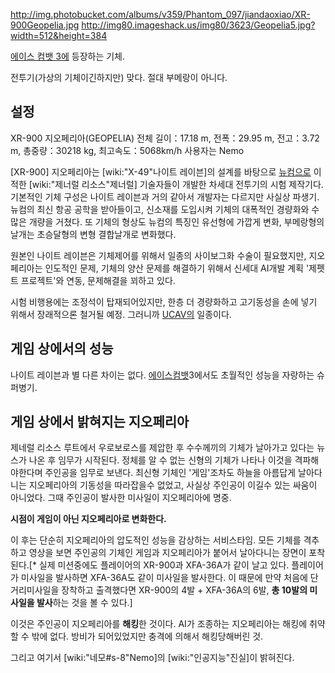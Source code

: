 http://img.photobucket.com/albums/v359/Phantom_097/jiandaoxiao/XR-900Geopelia.jpg
http://img80.imageshack.us/img80/3623/Geopelia5.jpg?width=512&height=384

[[에이스 컴뱃 3]]에 등장하는 기체.

전투기(가상의 기체이긴하지만) 맞다. 절대 부메랑이 아니다.

== 설정 ==
XR-900 지오페리아(GEOPELIA)
전체 길이：17.18 m, 전폭：29.95 m, 전고：3.72 m, 총중량：30218 kg, 최고속도：5068km/h
사용자는 Nemo

[XR-900] 지오페리아는 [wiki:"X-49"나이트 레이븐]의 설계를 바탕으로 [[뉴컴]]으로 이적한 [wiki:"제너럴 리소스"제너럴] 기술자들이 개발한 차세대 전투기의 시험 제작기다. 기본적인 기체 구성은 나이트 레이븐과 거의 같아서 개발자는 다르지만 사실상 파생기. 뉴컴의 최신 항공 공학을 받아들이고, 신소재를 도입시켜 기체의 대폭적인 경량화와 수 많은 개량을 거쳤다. 또 기체의 형상도 뉴컴의 특징인 유선형에 가깝게 변화, 부메랑형의 날개는 초승달형의 변형 결합날개로 변화했다.

원본인 나이트 레이븐은 기체제어를 위해서 일종의 사이보그화 수술이 필요했지만, 지오페리아는 인도적인 문제, 기체의 양산 문제를 해결하기 위해서 신세대 AI개발 계획 '제펫트 프로젝트'와 연동, 문제해결을 꾀하고 있다.

시험 비행용에는 조정석이 탑재되어있지만, 한층 더 경량화하고 고기동성을 손에 넣기 위해서 장래적으론 철거될 예정. 그러니까 [[UCAV]]의 일종이다. 

== 게임 상에서의 성능 ==
나이트 레이븐과 별 다른 차이는 없다. [[에이스컴뱃]]3에서도 초월적인 성능을 자랑하는 슈퍼병기.

== 게임 상에서 밝혀지는 지오페리아 ==
제네럴 리소스 루트에서 우로보로스를 제압한 후 수수께끼의 기체가 날아가고 있다는 뉴스가 나온 후 임무가 시작된다.
정체를 알 수 없는 신형의 기체가 나타나 이것을 격파해야한다며 주인공을 임무로 보낸다.
최신형 기체인 '게임'조차도 하늘을 아름답게 날아다니는 지오페리아의 기동성을 따라잡을수 없었고, 사실상 주인공이 이길수 있는 싸움이 아니었다. 그때 주인공이 발사한 미사일이 지오페리아에 명중.




'''시점이 게임이 아닌 지오페리아로 변화한다.'''



이 후는 단순히 지오페리아의 압도적인 성능을 감상하는 서비스타임. 모든 기체를 격추하고 영상을 보면 주인공의 기체인 게임과 지오페리아가 붙어서 날아다니는 장면이 포착된다.[* 실제 미션중에도 플레이어의 XR-900과 XFA-36A가 같이 날고 있다. 플레이어가 미사일을 발사하면 XFA-36A도 같이 미사일을 발사한다. 이 때문에 만약 처음에 단거리미사일을 장착하고 출격했다면 XR-900의 4발 + XFA-36A의 6발, '''총 10발의 미사일을 발사'''하는 것을 볼 수 있다.]

이것은 주인공이 지오페리아를 '''해킹'''한 것이다. AI가 조종하는 지오페리아는 해킹에 취약할 수 밖에 없다. 방비가 되어있었지만 충격에 의해서 해킹당해버린 것.

그리고 여기서 [wiki:"네모#s-8"Nemo]의 [wiki:"인공지능"진실]이 밝혀진다.
